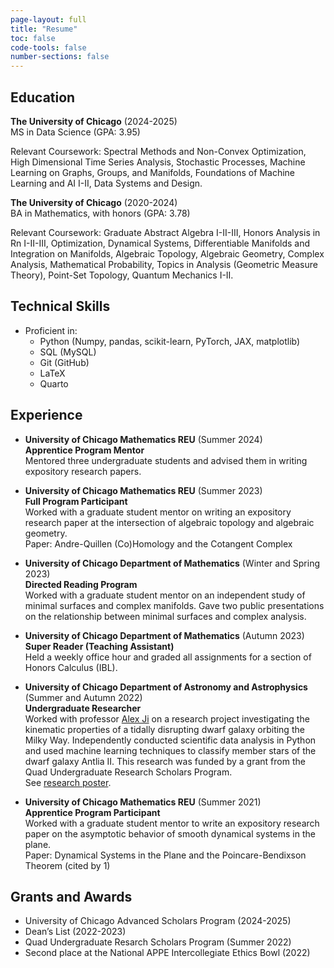 ```yaml
---
page-layout: full
title: "Resume"
toc: false
code-tools: false
number-sections: false
---
```

<!-- [Full Resume PDF](mysite-assets/resume.pdf) -->

## Education 

**The University of Chicago** (2024-2025) <br>
MS in Data Science (GPA: 3.95)

Relevant Coursework: Spectral Methods and Non-Convex Optimization, High Dimensional Time Series Analysis, Stochastic Processes, Machine Learning on Graphs, Groups, and Manifolds, Foundations of Machine Learning and AI I-II, Data Systems and Design.

**The University of Chicago** (2020-2024) <br>
BA in Mathematics, with honors (GPA: 3.78)

Relevant Coursework: Graduate Abstract Algebra I-II-III, Honors Analysis in Rn I-II-III, Optimization, Dynamical Systems, Differentiable Manifolds and Integration on Manifolds, Algebraic Topology, Algebraic Geometry, Complex Analysis, Mathematical Probability, Topics in Analysis (Geometric Measure Theory), Point-Set Topology, Quantum Mechanics I-II.

## Technical Skills

- Proficient in:
  - Python (Numpy, pandas, scikit-learn, PyTorch, JAX, matplotlib)
  - SQL (MySQL)
  - Git (GitHub)
  - LaTeX
  - Quarto

## Experience 

- **University of Chicago Mathematics REU** (Summer 2024)<br>
**Apprentice Program Mentor** <br>
Mentored three undergraduate students and advised them in writing expository research papers.

- **University of Chicago Mathematics REU** (Summer 2023)<br>
**Full Program Participant** <br>
Worked with a graduate student mentor on writing an expository research paper at the intersection of algebraic topology
and algebraic geometry.<br>
Paper: Andre-Quillen (Co)Homology and the Cotangent Complex


- **University of Chicago Department of Mathematics** (Winter and Spring 2023)<br>
**Directed Reading Program** <br>
Worked with a graduate student mentor on an independent study of minimal surfaces and complex manifolds. 
Gave two public presentations on the relationship between minimal surfaces and complex analysis.

- **University of Chicago Department of Mathematics** (Autumn 2023)<br>
**Super Reader (Teaching Assistant)** <br>
Held a weekly office hour and graded all assignments for a section of Honors Calculus (IBL). 


- **University of Chicago Department of Astronomy and Astrophysics** (Summer and Autumn 2022)<br>
**Undergraduate Researcher** <br>
Worked with professor [Alex Ji](https://www.alexji.com/) on a research project investigating the kinematic properties of a tidally disrupting dwarf galaxy
orbiting the Milky Way. Independently conducted scientific data analysis in Python and used machine learning techniques to classify member
stars of the dwarf galaxy Antlia II. This research was funded by a grant from the Quad Undergraduate Research Scholars Program. <br>
See [research poster](https://ugradresearchsymposium.omeka.net/items/show/143).


- **University of Chicago Mathematics REU** (Summer 2021)<br>
**Apprentice Program Participant** <br>
Worked with a graduate student mentor to write an expository research paper on the asymptotic behavior of smooth
dynamical systems in the plane.<br>
Paper: Dynamical Systems in the Plane and the Poincare-Bendixson Theorem (cited by 1) 


## Grants and Awards
- University of Chicago Advanced Scholars Program (2024-2025)
- Dean's List (2022-2023)
- Quad Undergraduate Resarch Scholars Program (Summer 2022)
- Second place at the National APPE Intercollegiate Ethics Bowl (2022)


